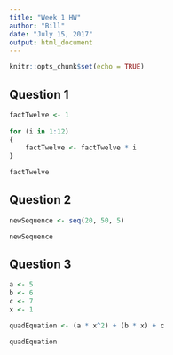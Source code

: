 ---
title: "Week 1 HW"
author: "Bill"
date: "July 15, 2017"
output: html_document
---

```{r setup, include=FALSE}
knitr::opts_chunk$set(echo = TRUE)
```

## Question 1

```{r q1}

factTwelve <- 1
  
for (i in 1:12)
{
    factTwelve <- factTwelve * i
}

factTwelve
```

## Question 2

```{r q2}

newSequence <- seq(20, 50, 5)

newSequence

```

## Question 3

```{r q3}

a <- 5
b <- 6
c <- 7
x <- 1

quadEquation <- (a * x^2) + (b * x) + c

quadEquation
```